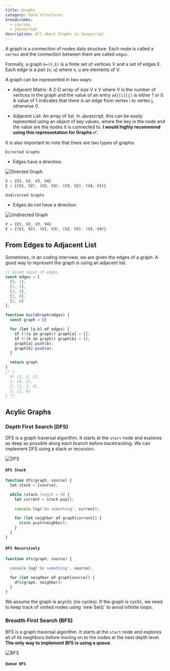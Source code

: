```yaml
---
title: Graphs
category: data structures
breadcrumbs: 
  - courses
  - javascript
description: All about Graphs in Javascript
---
```


A graph is a connection of nodes data structure. Each node is called a `vertex` and the connection between them are called `edges`.

Formally, a graph `G=(V,E)` is a finite set of vertices V and a set of edges E. Each edge is a pair (v, u) where v, u are elements of V.

A graph can be represented in two ways:

- Adjacent Matrix:
  A 2-D array of size V x V where V is the number of vertices in the graph and the value of an entry `adj[i][j]` is either 1 or 0. A value of 1 indicates that there is an edge from vertex i to vertex j, otherwise 0.

- Adjacent List:
 An array of list. In Javascript, this can be easily represnted using an object of key values, where the key is the node and the value are the nodes it is connected to. **I would highly recommend using this representation for Graphs ✅.**

It is also important to note that there are two types of graphs:

`Directed Graphs`
- Edges have a direction.

![Directed Graph](https://i.stack.imgur.com/UIvbz.png) 

```javascript
V = {V1, V2, V3, V4}
E = {(V1, V2), (V2, V3), (V3, V2), (V4, V1)}
```

`Undirected Graphs` 
- Edges do not have a direction.

![Undirected Graph](https://i0.wp.com/pediaa.com/wp-content/uploads/2019/01/Difference-Between-Directed-and-Undirected-Graph_Figure-2.png?resize=550%2C400)

```javascript
V = {V1, V2, V3, V4}
E = {(V1, V2), (V1, V3), (V2, V3), (V3, V4)}
```

## From Edges to Adjacent List

Sometimes, in an coding interview, we are given the edges of a graph. A good way to represent the graph is using an adjacent list.

```javascript showLineNumbers
// Given input of edges
const edges = [
  [0, 1],
  [1, 2],
  [2, 3],
  [3, 0],
  [2, 0]
];

function buildGraph(edges) {
  const graph = {}

  for (let [a,b] of edges) {
    if (!(a in graph)) graph[a] = [];
    if (!(b in graph)) graph[b] = [];
    graph[a].push(b);
    graph[b].push(a);
  }

  return graph
}
/* {
  0: [1, 3, 2],
  1: [0, 2],
  2: [1, 3, 0],
  3: [2, 0]
} */ 
```
## Acylic Graphs

### Depth First Search (DFS)

DFS is a graph traversal algorithm. It starts at the `start` node and explores as deep as possible along each branch before backtracking. We can implement DFS using a stack or recursion.

![DFS](https://codeforces.com/predownloaded/8d/be/8dbe5d89e58b67f3d8e4d8e0e8eb3358ba921b28.png)

#### `DFS Stack`

```javascript filePath=app/jsx showLineNumbers
function dfs(graph, source) {
  let stack = [source];

  while (stack.length > 0) {
    let current = stack.pop();
    
    console.log('Do something', current);

    for (let neighbor of graph[current]) {
      stack.push(neighbor);
    }
  }
}
```

#### `DFS Recursively`

```javascript showLineNumbers
function dfs(graph, source) {

  console.log('Do something', source);

  for (let neighbor of graph[source]) {
    dfs(graph, neighbor);
  }
}
```

<Callout title="Note">
 We assume the graph is acyclic (no cycles). If the graph is cyclic, we need to keep track of visited nodes using `new Set()` to avoid infinite loops.
</Callout>

### Breadth First Search (BFS)

BFS is a graph traversal algorithm. It starts at the `start` node and explores all of its neighbors before moving on to the nodes at the next depth level. **The only way to implement BFS is using a queue**.

![BFS](https://lh5.googleusercontent.com/JKY4V8OZEs5L68Mh2ZY5ZqiqGkaj8esWnTEUwEdygFQdRFowh7aCWpibaPRqkcR3SHBh2Q4Io856f2fAzM5Ae3nD2uLj7AEU3NnQfZ55E2ni0EzXceoVTJtHzqGlUhQ9-izy5Y0v1DK0xIQ4vUxs9Ds)

#### `Queue BFS`
